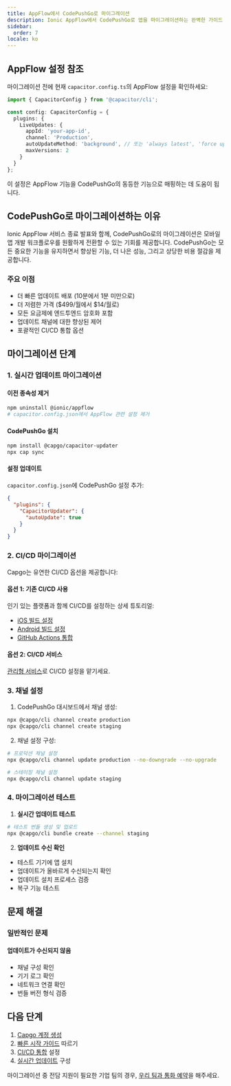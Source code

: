 ```yaml
---
title: AppFlow에서 CodePushGo로 마이그레이션
description: Ionic AppFlow에서 CodePushGo로 앱을 마이그레이션하는 완벽한 가이드
sidebar:
  order: 7
locale: ko
---
```


## AppFlow 설정 참조

마이그레이션 전에 현재 `capacitor.config.ts`의 AppFlow 설정을 확인하세요:

```typescript
import { CapacitorConfig } from '@capacitor/cli';

const config: CapacitorConfig = {
  plugins: {
    LiveUpdates: {
      appId: 'your-app-id',
      channel: 'Production',
      autoUpdateMethod: 'background', // 또는 'always latest', 'force update'
      maxVersions: 2
    }
  }
};
```

이 설정은 AppFlow 기능을 CodePushGo의 동등한 기능으로 매핑하는 데 도움이 됩니다.

## CodePushGo로 마이그레이션하는 이유

Ionic AppFlow 서비스 종료 발표와 함께, CodePushGo로의 마이그레이션은 모바일 앱 개발 워크플로우를 원활하게 전환할 수 있는 기회를 제공합니다. CodePushGo는 모든 중요한 기능을 유지하면서 향상된 기능, 더 나은 성능, 그리고 상당한 비용 절감을 제공합니다.

### 주요 이점
- 더 빠른 업데이트 배포 (10분에서 1분 미만으로)
- 더 저렴한 가격 ($499/월에서 $14/월로)
- 모든 요금제에 엔드투엔드 암호화 포함
- 업데이트 채널에 대한 향상된 제어
- 포괄적인 CI/CD 통합 옵션

## 마이그레이션 단계

### 1. 실시간 업데이트 마이그레이션

#### 이전 종속성 제거
```bash
npm uninstall @ionic/appflow
# capacitor.config.json에서 AppFlow 관련 설정 제거
```

#### CodePushGo 설치
```bash
npm install @capgo/capacitor-updater
npx cap sync
```

#### 설정 업데이트
`capacitor.config.json`에 CodePushGo 설정 추가:
```json
{
  "plugins": {
    "CapacitorUpdater": {
      "autoUpdate": true
    }
  }
}
```

### 2. CI/CD 마이그레이션

Capgo는 유연한 CI/CD 옵션을 제공합니다:

#### 옵션 1: 기존 CI/CD 사용
인기 있는 플랫폼과 함께 CI/CD를 설정하는 상세 튜토리얼:
- [iOS 빌드 설정](https://capgo.app/blog/automatic-capacitor-ios-build-github-action/)
- [Android 빌드 설정](https://capgo.app/blog/automatic-capacitor-android-build-github-action/)
- [GitHub Actions 통합](https://capgo.app/blog/automatic-capacitor-ios-build-github-action/)

#### 옵션 2: CI/CD 서비스
[관리형 서비스](https://cal.com/martindonadieu/mobile-ci-cd-done-for-you)로 CI/CD 설정을 맡기세요.

### 3. 채널 설정

1. CodePushGo 대시보드에서 채널 생성:
```bash
npx @capgo/cli channel create production
npx @capgo/cli channel create staging
```

2. 채널 설정 구성:
```bash
# 프로덕션 채널 설정
npx @capgo/cli channel update production --no-downgrade --no-upgrade

# 스테이징 채널 설정
npx @capgo/cli channel update staging
```

### 4. 마이그레이션 테스트

1. **실시간 업데이트 테스트**
```bash
# 테스트 번들 생성 및 업로드
npx @capgo/cli bundle create --channel staging
```

2. **업데이트 수신 확인**
- 테스트 기기에 앱 설치
- 업데이트가 올바르게 수신되는지 확인
- 업데이트 설치 프로세스 검증
- 복구 기능 테스트

## 문제 해결

### 일반적인 문제

#### 업데이트가 수신되지 않음
- 채널 구성 확인
- 기기 로그 확인
- 네트워크 연결 확인
- 번들 버전 형식 검증

## 다음 단계

1. [Capgo 계정 생성](/register/)
2. [빠른 시작 가이드](/docs/getting-started/quickstart/) 따르기
3. [CI/CD 통합](/docs/getting-started/cicd-integration/) 설정
4. [실시간 업데이트](/docs/live-updates/) 구성

마이그레이션 중 전담 지원이 필요한 기업 팀의 경우, [우리 팀과 통화 예약](https://cal.com/martindonadieu/capgo-enterprise-inquiry)을 해주세요.
